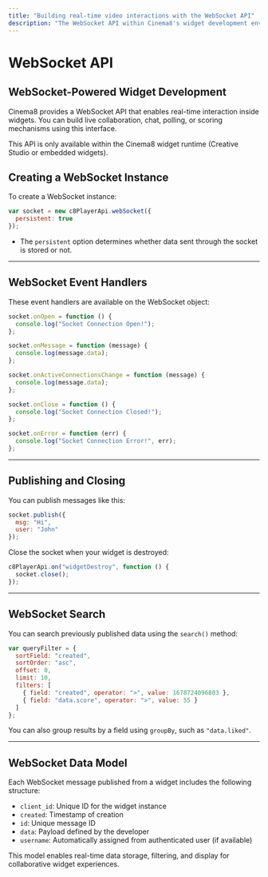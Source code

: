 ---
title: "Building real-time video interactions with the WebSocket API"
description: "The WebSocket API within Cinema8's widget development environment allows you to create real-time communication and collaboration tools for interactive videos."
---


# WebSocket API

## WebSocket-Powered Widget Development

Cinema8 provides a WebSocket API that enables real-time interaction inside widgets. You can build live collaboration, chat, polling, or scoring mechanisms using this interface.

<Callout type="info">
This API is only available within the Cinema8 widget runtime (Creative Studio or embedded widgets).
</Callout>

## Creating a WebSocket Instance

To create a WebSocket instance:

```js filename="websocket-init.js"
var socket = new c8PlayerApi.webSocket({
  persistent: true
});
```

- The `persistent` option determines whether data sent through the socket is stored or not.

---

## WebSocket Event Handlers

These event handlers are available on the WebSocket object:

```js filename="websocket-events.js"
socket.onOpen = function () {
  console.log("Socket Connection Open!");
};

socket.onMessage = function (message) {
  console.log(message.data);
};

socket.onActiveConnectionsChange = function (message) {
  console.log(message.data);
};

socket.onClose = function () {
  console.log("Socket Connection Closed!");
};

socket.onError = function (err) {
  console.log("Socket Connection Error!", err);
};
```

---

## Publishing and Closing

You can publish messages like this:

```js filename="websocket-publish.js"
socket.publish({
  msg: "Hi",
  user: "John"
});
```

Close the socket when your widget is destroyed:

```js filename="widget-cleanup.js"
c8PlayerApi.on("widgetDestroy", function () {
  socket.close();
});
```

---

## WebSocket Search

You can search previously published data using the `search()` method:

```js filename="websocket-search.js"
var queryFilter = {
  sortField: "created",
  sortOrder: "asc",
  offset: 0,
  limit: 10,
  filters: [
    { field: "created", operator: ">", value: 1678724096803 },
    { field: "data.score", operator: ">", value: 55 }
  ]
};
```

You can also group results by a field using `groupBy`, such as `"data.liked"`.

---

## WebSocket Data Model

Each WebSocket message published from a widget includes the following structure:

- `client_id`: Unique ID for the widget instance  
- `created`: Timestamp of creation  
- `id`: Unique message ID  
- `data`: Payload defined by the developer  
- `username`: Automatically assigned from authenticated user (if available)

<Callout type="default">
This model enables real-time data storage, filtering, and display for collaborative widget experiences.
</Callout>
